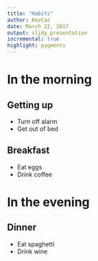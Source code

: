 ```yaml
---
title: "Habits"
author: KevCaz
date: March 22, 2017
output: slidy_presentation
incremental: true
highlight: pygments
---
```


# In the morning

## Getting up

- Turn off alarm
- Get out of bed

## Breakfast

- Eat eggs
- Drink coffee

# In the evening

## Dinner

- Eat spaghetti
- Drink wine
